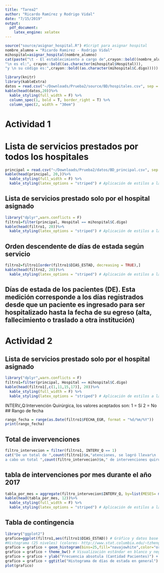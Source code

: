 ```yaml
---
title: "Tarea2"
author: "Ricardo Ramírez y Rodrigo Vidal"
date: "7/15/2019"
output: 
  pdf_document: 
    latex_engine: xelatex
---
```


```r
source("source/asignar_hospital.R") #Script para asignar hospital 
nombre_alumno = "Ricardo Ramirez - Rodrigo Vidal" 
mihospital=asignar_hospital(nombre_alumno)
cat(paste("\t - El establecimiento a cargo de",crayon::bold((nombre_alumno)),
"\n es el:", crayon::bold((as.character(mihospital$Hospital))),
"y \n su código es:",crayon::bold((as.character(mihospital$C.digo)))))
```
```r
library(knitr)
library(kableExtra)
datos = read.csv("~/Downloads/Prueba2/source/BD/hospitales.csv", sep = ",",header = T, encoding = "latin1") 
kable(head(datos,20))%>%
  kable_styling(full_width = F) %>%
  column_spec(1, bold = T, border_right = T) %>%
  column_spec(2, width = "30em")
```
# Actividad 1

# Lista de servicios prestados por todos los hospitales
```r
principal = read.csv("~/Downloads/Prueba2/datos/BD_principal.csv", sep = ",",header = T, encoding = "latin1")
kable(head(principal, 20,))%>%
  kable_styling(full_width = F) %>%
  kable_styling(latex_options = "striped") # Aplicación de estilos a la tabla
```
## Lista de servicios prestado solo por el hospital asignado
```r
library("dplyr",warn.conflicts = F)
filtro1=filter(principal, Hospital == mihospital$C.digo)
kable(head(filtro1, 20))%>%
  kable_styling(latex_options = "striped") # Aplicación de estilos a la tabla
```

## Orden descendente de días de estada según servicio
```r
filtro2=filtro1[order(filtro1$DIAS_ESTAD, decreasing = TRUE),]
kable(head(filtro2, 20))%>%
  kable_styling(latex_options = "striped") # Aplicación de estilos a la tabla
```

## Días de estada de los pacientes (DE). Esta medición corresponde a los días registrados desde que un paciente es ingresado para ser hospitalizado hasta la fecha de su egreso (alta, fallecimiento o traslado a otra institución)



# Actividad 2

## Lista de servicios prestado solo por el hospital asignado
```r
library("dplyr",warn.conflicts = F)
filtro1=filter(principal, Hospital == mihospital$C.digo)
kable(head(filtro1[,c(1,11,15,17)], 20))%>%
  kable_styling(full_width = F) %>%
  kable_styling(latex_options = "striped") # Aplicación de estilos a la tabla
```
INTERV_Q:Intervención Quirúrgica, los valores aceptados son:
1 = Sí
2 = No
## Rango de fecha
```r
rango_fecha = range(as.Date(filtro1$FECHA_EGR, format = "%d/%m/%Y"))
print(rango_fecha)
```
## Total de invervenciones
```r
filtro_intervecion = filter(filtro1, INTERV_Q == 1)
cat("De un total de ",count(filtro1)$n,"atenciones, se logró llevar\n
a cabo un total ",count(filtro_intervecion)$n," de intervenciones quirúrgicas")
```
## tabla de intervenciones por mes durante el año 2017
```r
tabla_por_mes = aggregate(filtro_intervecion$INTERV_Q, by=list(MESES= months(as.Date(filtro_intervecion$FECHA_EGR, format = "%d/%m/%Y"))), FUN=sum)
kable(head(tabla_por_mes, 12))%>%
  kable_styling(full_width = F) %>%
  kable_styling(latex_options = "striped") # Aplicación de estilos a la tabla
```


## Tabla de contingencia

```r
library("ggplot2")
grafico=ggplot(filtro1,aes(filtro1$DIAS_ESTAD)) # Gráfico y datos base
#Histograma (25 niveles) (colores- http://www.stat.columbia.edu/~tzheng/files/Rcolor.pdf)
grafico = grafico + geom_histogram(bins=25,fill="navajowhite",color="orange3")
grafico = grafico + theme_bw() # Visualización estándar en blanco y negro
grafico = grafico + ylab("Frecuencia absotula (Cantidad Pacientes)") + xlab("Dias Estada")
grafico = grafico + ggtitle("Histograma de días de estada en general")
plot(grafico)
```